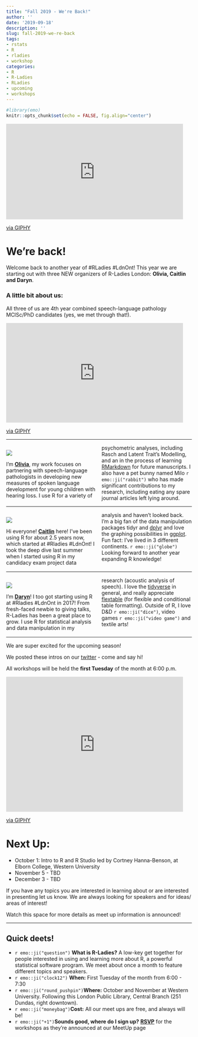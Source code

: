 ```yaml
---
title: "Fall 2019 - We're Back!"
author: ''
date: '2019-09-18'
description: ''
slug: fall-2019-we-re-back
tags:
- rstats
- R
- rladies
- workshop
categories:
- R
- R-Ladies
- RLadies
- upcoming
- workshops
---
```



```r
#library(emo)
knitr::opts_chunk$set(echo = FALSE, fig.align="center")
```


<style>
  .col3 {
    columns: 2 100px;
    -webkit-columns: 2 100px;
    -moz-columns: 2 100px;
  }
</style>


<iframe src="https://giphy.com/embed/kMM3vtBEgSsLu" width="480" height="259" frameBorder="0" class="giphy-embed" allowFullScreen></iframe><p><a href="https://giphy.com/gifs/reddit-everyone-minute-kMM3vtBEgSsLu">via GIPHY</a></p>


# **We're back!**  

Welcome back to another year of #RLadies #LdnOnt!  This year we are starting out with three NEW organizers of R-Ladies London: **Olivia, Caitlin and Daryn**.  


### A little bit about us:  


All three of us are 4th year combined speech-language pathology MClSc/PhD candidates (yes, we met through that!).  


<iframe src="https://giphy.com/embed/xT9DPFPfULYJHHrqN2" width="480" height="270" frameBorder="0" class="giphy-embed" allowFullScreen></iframe><p><a href="https://giphy.com/gifs/cbc-funny-comedy-mr-d-xT9DPFPfULYJHHrqN2">via GIPHY</a></p>

***
<div class="col3">   
![](/img/Olivia.jpeg)

 I’m [**Olivia**](https://twitter.com/OliviaDaub), my work focuses on partnering with speech-language pathologists in developing new measures of spoken language development for young children with hearing loss. I use R for a variety of psychometric analyses, including Rasch and Latent Trait’s Modelling, and an in the process of learning [RMarkdown](https://rmarkdown.rstudio.com/lesson-1.html) for future manuscripts. I also have a pet bunny named Milo `r emo::ji("rabbit")` who has made significant contributions to my research, including eating any spare journal articles left lying around. 
 </div>  
 ***  
 
 

<div class="col3">  
![](/img/Caitlin.jpeg)

Hi everyone! [**Caitlin**](https://twitter.com/CaitlinCoughler) here! I’ve been using R for about 2.5 years now, which started at #Rladies #LdnOnt! I took the deep dive last summer when I started using R in my candidacy exam project data analysis and haven’t looked back. I’m a big fan of the data manipulation packages tidyr and [dplyr](https://rpubs.com/bradleyboehmke/data_wrangling) and love the graphing possibilities in [ggplot](https://ggplot2.tidyverse.org/). Fun fact: I’ve lived in 3 different continents. `r emo::ji("globe")` Looking forward to another year expanding R knowledge!  
</div>  
***  

<div class="col3">
![](/img/Daryn.jpeg)

I’m [**Daryn**](https://twitter.com/DarynSparrow)! I too got starting using R at #Rladies #LdnOnt in 2017! From fresh-faced newbie to giving talks, R-Ladies has been a great place to grow. I use R for statistical analysis and data manipulation in my research (acoustic analysis of speech). I love the [tidyverse](https://www.tidyverse.org/) in general, and really appreciate [flextable](https://davidgohel.github.io/flextable/articles/overview.html) (for flexible and conditional table formatting). Outside of R, I love D&D `r emo::ji("dice")`, video games `r emo::ji("video game")` and textile arts!
</div>  

----  

We are super excited for the upcoming season!  

We posted these intros on our [twitter](https://twitter.com/RLadiesLdnOnt) - come and say hi!

All workshops will be held the **first Tuesday** of the month at 6:00 p.m.   

<iframe src="https://giphy.com/embed/xT5LML4FY3If24Bf0I" width="480" height="366" frameBorder="0" class="giphy-embed" allowFullScreen></iframe><p><a href="https://giphy.com/gifs/season-4-the-simpsons-4x16-xT5LML4FY3If24Bf0I">via GIPHY</a></p>

# Next Up:  

- October 1: Intro to R and R Studio led by Cortney Hanna-Benson, at Elborn College, Western University
- November 5 - TBD
- December 3  - TBD

If you have any topics you are interested in learning about or are interested in presenting let us know. We are always looking for speakers and for ideas/ areas of interest!  

Watch this space for more details as meet up information is announced!  


***  


## Quick deets!

- `r emo::ji("question")` **What is R-Ladies?** A low-key get together for people interested in using and learning more about R, a powerful statistical software program. We meet about once a month to feature different topics and speakers.
- `r emo::ji("clock12")` **When:** First Tuesday of the month from 6:00 - 7:30
- `r emo::ji("round_pushpin")`**Where:** October and November at Western University. Following this London Public Library, Central Branch (251 Dundas, right downtown).
-  `r emo::ji("moneybag")`**Cost:** All our meet ups are free, and always will be!
-  `r emo::ji("+1")`**Sounds good, where do I sign up?** [**RSVP**](https://www.meetup.com/rladies-ldnont/) for the workshops as they're announced at our MeetUp page
